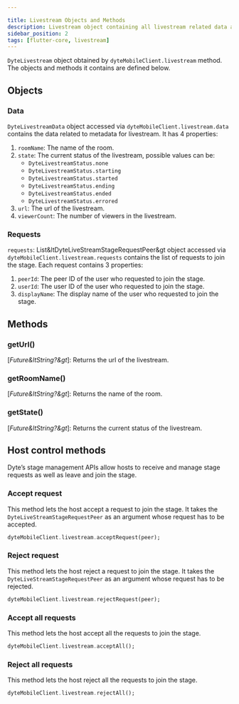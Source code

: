 ```yaml
---

title: Livestream Objects and Methods
description: Livestream object containing all livestream related data and methods.
sidebar_position: 2
tags: [flutter-core, livestream]
---
```


`DyteLivestream` object obtained by `dyteMobileClient.livestream` method. The objects and methods it contains are defined below.

## Objects

### Data

`DyteLivestreamData` object accessed via `dyteMobileClient.livestream.data` contains the data related to metadata for livestream. It has 4 properties:<br />

1.  `roomName`: The name of the room.
2.  `state`: The current status of the livestream, possible values can be:
    - `DyteLivestreamStatus.none`
    - `DyteLivestreamStatus.starting`
    - `DyteLivestreamStatus.started`
    - `DyteLivestreamStatus.ending`
    - `DyteLivestreamStatus.ended`
    - `DyteLivestreamStatus.errored`
3.  `url`: The url of the livestream.
4.  `viewerCount`: The number of viewers in the livestream.

### Requests

`requests`: List&ltDyteLiveStreamStageRequestPeer&gt object accessed via `dyteMobileClient.livestream.requests` contains the list of requests to join the stage. Each request contains 3 properties:<br />

1. `peerId`: The peer ID of the user who requested to join the stage.
2. `userId`: The user ID of the user who requested to join the stage.
3. `displayName`: The display name of the user who requested to join the stage.

## Methods

### getUrl()

[_Future&ltString?&gt_]: Returns the url of the livestream.

### getRoomName()

[_Future&ltString?&gt_]: Returns the name of the room.

### getState()

[_Future&ltString?&gt_]: Returns the current status of the livestream.

## Host control methods

Dyte’s stage management APIs allow hosts to receive and manage stage requests as well as leave and join the stage.

### Accept request

This method lets the host accept a request to join the stage. It takes the `DyteLiveStreamStageRequestPeer` as an argument whose request has to be accepted.

```dart
dyteMobileClient.livestream.acceptRequest(peer);
```

### Reject request

This method lets the host reject a request to join the stage. It takes the `DyteLiveStreamStageRequestPeer` as an argument whose request has to be rejected.

```dart
dyteMobileClient.livestream.rejectRequest(peer);
```

### Accept all requests

This method lets the host accept all the requests to join the stage.

```dart
dyteMobileClient.livestream.acceptAll();
```

### Reject all requests

This method lets the host reject all the requests to join the stage.

```dart
dyteMobileClient.livestream.rejectAll();
```
